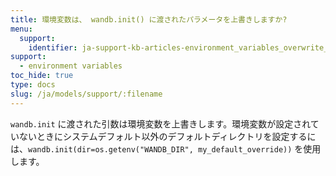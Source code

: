 ```yaml
---
title: 環境変数は、 wandb.init() に渡されたパラメータを上書きしますか?
menu:
  support:
    identifier: ja-support-kb-articles-environment_variables_overwrite_parameters
support:
  - environment variables
toc_hide: true
type: docs
slug: /ja/models/support/:filename
---
```

`wandb.init` に渡された引数は環境変数を上書きします。環境変数が設定されていないときにシステムデフォルト以外のデフォルトディレクトリを設定するには、`wandb.init(dir=os.getenv("WANDB_DIR", my_default_override))` を使用します。